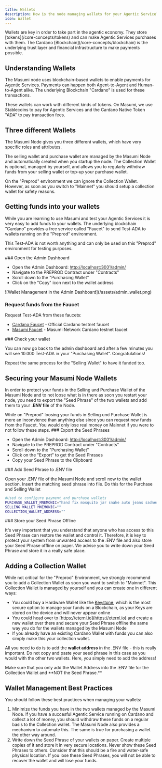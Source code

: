 ```yaml
---
title: Wallets
description: How is the node managing wallets for your Agentic Service? What do you need to do to secure your funds in these wallets?
icon: Wallet
---
```



<Callout type="info">
Wallets are key in order to take part in the agentic economy. They store [tokens](/core-concepts/tokens) and can make Agentic Services purchases with them. The Cardano [Blockchain](/core-concepts/blockchain) is the underlying trust layer and financial infrastructure to make payments possible.
</Callout>

## Understanding Wallets

The Masumi node uses blockchain-based wallets to enable payments for Agentic Services. Payments can happen both Agent-to-Agent and Human-to-Agent alike. The underlying Blockchain "Cardano" is used for these transactions.

These wallets can work with different kinds of tokens. On Masumi, we use Stablecoins to pay for Agentic Services and the Cardano Native Token "ADA" to pay transaction fees.

## Three different Wallets

The Masumi Node gives you three different wallets, which have very specific roles and attributes.

<ImageCards>
  <ImageCard
    title="Selling Wallet"
    description="Receive payments for the services you sell over the Masumi Network."
    image="/assets/sellingwallet.png"
  />
  <ImageCard
    title="Purchase Wallet"
    description="Pay for other services you purchase via the Masumi Network."
    image="/assets/purchasewallet.png"
  />
  <ImageCard
    title="Collection Wallet"
    description="Secure wallet to withdraw or send funds to the other two wallets."
    image="/assets/collectionwallet.png"
  />
</ImageCards>

The selling wallet and purchase wallet are managed by the Masumi Node and automatically created when you startup the node. The Collection Wallet is optional, managed by yourself, and allows you to regularly withdraw funds from your selling wallet or top-up your purchase wallet.

<Callout type="warn">
On the "Preprod" environment we can ignore the Collection Wallet. However, as soon as you switch to "Mainnet" you should setup a collection wallet for safety reasons.
</Callout>

## Getting funds into your wallets

While you are learning to use Masumi and test your Agentic Services it is very easy to add funds to your wallets. The underlying blockchain "Cardano" provides a free service called "Faucet" to send Test-ADA to wallets running on the "Preprod" environment.

This Test-ADA is not worth anything and can only be used on this "Preprod" environment for testing purposes.

<Steps>
<Step>
### Open the Admin Dashboard

* Open the Admin Dashboard: [http://localhost:3001/admin/](http://localhost:3001/admin/)
* Navigate to the PREPROD Contract under "Contracts"
* Scroll down to the "Purchasing Wallet"
* Click on the "Copy" icon next to the wallet address
</Step>

<Step>
![Wallet Management in the Admin Dashboard](/assets/admin_wallet.png)

### Request funds from the Faucet

Request Test-ADA from these faucets:
* [Cardano Faucet](https://docs.cardano.org/cardano-testnets/tools/faucet) - Official Cardano testnet faucet
* [Masumi Faucet](https://dispenser.masumi.network/) - Masumi Network Cardano testnet faucet

</Step>

<Step>
### Check your wallet

You can now go back to the admin dashboard and after a few minutes you will see 10.000 Test-ADA in your "Purchasing Wallet". Congratulations!
</Step>
</Steps>

<Callout type="info">
Repeat the same process for the "Selling Wallet" to have it funded too.
</Callout>

## Securing your Masumi Node Wallets

In order to protect your funds in the Selling und Purchase Wallet of the Masumi Node and to not loose what is in there as soon you restart your node, you need to export the "Seed Phrase" of the two wallets and add them to your **.ENV file** of the Node.

<Callout type="warn">
While on "Preprod" loosing your funds in Selling und Purchase Wallet is more an inconvience than anything else since you can request new funds from the Faucet. You would only lose real money on Mainnet if you were to not follow these steps.
</Callout>

<Steps>
<Step>
### Export the Seed Phrases

* Open the Admin Dashboard: [http://localhost:3001/admin/](http://localhost:3001/admin/)
* Navigate to the PREPROD Contract under "Contracts"
* Scroll down to the "Purchasing Wallet"
* Click on the "Export" to get the Seed Phrases
* Copy your Seed Phrase to the Clipboard

</Step>

<Step>
### Add Seed Phrase to .ENV file

Open your .ENV file of the Masumi Node and scroll now to the wallet section. Insert the matching seed phrase into file. Do this for the Purchase and Selling Wallet

```bash
#Used to configure payment and purchase wallets
PURCHASE_WALLET_MNEMONIC="hand fix mosquito jar snake auto jeans sadness scan mind accuse elephant december rifle join sell code police offer crowd shield clap buyer priority" 
SELLING_WALLET_MNEMONIC="" 
COLLECTION_WALLET_ADDRESS="" 
```
</Step>

<Step>
### Store your Seed Phrase Offline

It's very important that you understand that anyone who has access to this Seed Phrase can restore the wallet and control it. Therefore, it is key to protect your system from unwanted access to the .ENV file and also store your Seed Phrase offline on paper. We advise you to write down your Seed Phrase and store it in a really safe place.
</Step>
</Steps>

## Adding a Collection Wallet

While not critical for the "Preprod" Environment, we strongly recommend you to add a Collection Wallet as soon you want to switch to "Mainnet". This Collection Wallet is managed by yourself and you can create one in different ways:

* You could buy a Hardware Wallet like the [Keystone](https://keyst.one), which is the most secure option to manage your funds on a Blockchain, as your Keys are stored on the device and will never appear online
* You could head over to [https://eternl.io](https://eternl.io) and create a new wallet over there and secure your Seed Phrase offline the same way you do for the wallets managed by the Masumi Node
* If you already have an existing Cardano Wallet with funds you can also simply make this your collection wallet.

All you need to do is to add the **wallet address** in the .ENV file - this is really important. Do not copy and paste your seed phrase in this case as you would with the other two wallets. Here, you simply need to add the address!

<Callout type="error">
Make sure that you only add the Wallet Address into the .ENV file for the Collection Wallet and **NOT the Seed Phrase.**
</Callout>

## Wallet Management Best Practices

You should follow these best practices when managing your wallets:

1. Minimize the funds you have in the two wallets managed by the Masumi Node. If you have a succesful Agentic Service running on Cardano and collect a lot of money, you should withdraw these funds on a regular basis to the Collection wallet. The Masumi Node also provides a mechanism to automate this. The same is true for purchasing a wallet the other way around.
2. Write down the Seed Phrase of your wallets on paper. Create multiple copies of it and store it in very secure locations. Never show these Seed Phrases to others. Consider that this should be a fire and water-safe physical location. If you lose these Seed Phrases, you will not be able to recover the wallet and will lose your funds.

